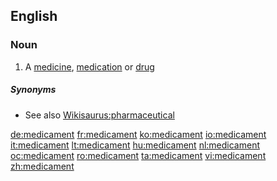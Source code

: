 ==English==

===Noun===
{{en-noun}}

# A [[medicine]], [[medication]] or [[drug]]

=====Synonyms=====
* See also [[Wikisaurus:pharmaceutical]]

[[de:medicament]]
[[fr:medicament]]
[[ko:medicament]]
[[io:medicament]]
[[it:medicament]]
[[lt:medicament]]
[[hu:medicament]]
[[nl:medicament]]
[[oc:medicament]]
[[ro:medicament]]
[[ta:medicament]]
[[vi:medicament]]
[[zh:medicament]]